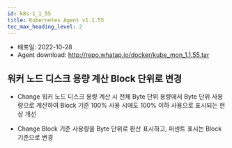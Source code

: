 ```yaml
---
id: k8s-1_1_55
title: Kubernetes Agent v1.1.55
toc_max_heading_level: 2
---
```



* 배포일: 2022-10-28
* Agent download: http://repo.whatap.io/docker/kube_mon_1.1.55.tar

## 워커 노드 디스크 용량 계산 Block 단위로 변경

* <Status>Change</Status> 워커 노드 디스크 용량 계산 시 전체 Byte 단위 용량에서 Byte 단위 사용량으로 계산하여 Block 기준 100% 사용 시에도 100% 이하 사용으로 표시되는 현상 개선

* <Status>Change</Status> Block 기준 사용량을 Byte 단위로 환산 표시하고, 퍼센트 표시는 Block 기준으로 변경